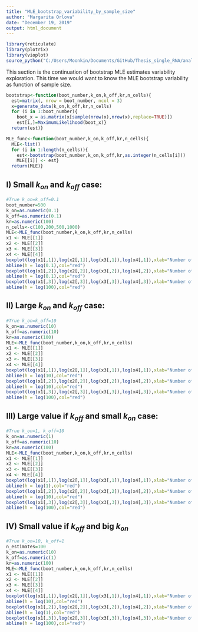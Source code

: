 ---
title: "MLE_bootstrap_variability_by_sample_size"
author: "Margarita Orlova"
date: "December 19, 2019"
output: html_document
---

```{r, echo=FALSE}
library(reticulate)
library(plotrix)
library(vioplot)
source_python("C:/Users/Moonkin/Documents/GitHub/Thesis_single_RNA/analysis/MLE.py")
```

This section is the continuation of bootstrap MLE estimates variability exploration. This time we would want to know the MLE bootstrap variability as function of sample size.

```{r}
bootstrap<-function(boot_number,k_on,k_off,kr,n_cells){
  est=matrix(, nrow = boot_number, ncol = 3)
  x=generate_data(k_on,k_off,kr,n_cells)
  for (i in 1:boot_number){
    boot_x = as.matrix(x[sample(nrow(x),nrow(x),replace=TRUE)])
    est[i,]=MaximumLikelihood(boot_x)}
  return(est)}

MLE_func<-function(boot_number,k_on,k_off,kr,n_cells){
  MLE<-list()
  for (i in 1:length(n_cells)){
    est<-bootstrap(boot_number,k_on,k_off,kr,as.integer(n_cells[i]))
    MLE[[i]] <- est}
  return(MLE)}
```


## I) Small $k_{on}$ and $k_{off}$ case:

```{r}
#True k_on=k_off=0.1
boot_number=500
k_on=as.numeric(0.1)
k_off=as.numeric(0.1)
kr=as.numeric(100)
n_cells<-c(100,200,500,1000)
MLE<-MLE_func(boot_number,k_on,k_off,kr,n_cells)
x1 <- MLE[[1]]
x2 <- MLE[[2]]
x3 <- MLE[[3]]
x4 <- MLE[[4]]
boxplot(log(x1[,1]),log(x2[,1]),log(x3[,1]),log(x4[,1]),xlab="Number of cells",names=c("100", "200","500", "1000"),main="k_on MLE bootstrap, true k_on=0.1")
abline(h = log(0.1),col="red")
boxplot(log(x1[,2]),log(x2[,2]),log(x3[,2]),log(x4[,2]),xlab="Number of cells",names=c("100", "200","500", "1000"),main="k_off MLE bootstrap, true k_off=0.1")
abline(h = log(0.1),col="red")
boxplot(log(x1[,3]),log(x2[,3]),log(x3[,3]),log(x4[,3]),xlab="Number of cells",names=c("100", "200","500", "1000"),main="k_r MLE bootstrap, true k_r=100")
abline(h = log(100),col="red")
```


## II) Large $k_{on}$ and $k_{off}$ case: 

```{r,echo=FALSE}
#True k_on=k_off=10
k_on=as.numeric(10)
k_off=as.numeric(10)
kr=as.numeric(100)
MLE<-MLE_func(boot_number,k_on,k_off,kr,n_cells)
x1 <- MLE[[1]]
x2 <- MLE[[2]]
x3 <- MLE[[3]]
x4 <- MLE[[4]]
boxplot(log(x1[,1]),log(x2[,1]),log(x3[,1]),log(x4[,1]),xlab="Number of cells",names=c("100", "200","500", "1000"),main="k_on MLE bootstrap, true k_on=10")
abline(h = log(10),col="red")
boxplot(log(x1[,2]),log(x2[,2]),log(x3[,2]),log(x4[,2]),xlab="Number of cells",names=c("100", "200","500", "1000"),main="k_off MLE bootstrap, true k_off=10")
abline(h = log(10),col="red")
boxplot(log(x1[,3]),log(x2[,3]),log(x3[,3]),log(x4[,3]),xlab="Number of cells",names=c("100", "200","500", "1000"),main="k_r MLE bootstrap, true k_r=100")
abline(h = log(100),col="red")
```



## III) Large value if $k_{off}$ and small $k_{on}$ case:

```{r, echo=FALSE}
#True k_on=1, k_off=10
k_on=as.numeric(1)
k_off=as.numeric(10)
kr=as.numeric(100)
MLE<-MLE_func(boot_number,k_on,k_off,kr,n_cells)
x1 <- MLE[[1]]
x2 <- MLE[[2]]
x3 <- MLE[[3]]
x4 <- MLE[[4]]
boxplot(log(x1[,1]),log(x2[,1]),log(x3[,1]),log(x4[,1]),xlab="Number of cells",names=c("100", "200","500", "1000"),main="k_on MLE bootstrap, true k_on=1")
abline(h = log(1),col="red")
boxplot(log(x1[,2]),log(x2[,2]),log(x3[,2]),log(x4[,2]),xlab="Number of cells",names=c("100", "200","500", "1000"),main="k_off MLE bootstrap, true k_off=10")
abline(h = log(10),col="red")
boxplot(log(x1[,3]),log(x2[,3]),log(x3[,3]),log(x4[,3]),xlab="Number of cells",names=c("100", "200","500", "1000"),main="k_r MLE bootstrap, true k_r=100")
abline(h = log(100),col="red")
```



## IV) Small value if $k_{off}$ and big $k_{on}$

```{r, echo=FALSE}
#True k_on=10, k_off=1
n_estimates=100
k_on=as.numeric(10)
k_off=as.numeric(1)
kr=as.numeric(100)
MLE<-MLE_func(boot_number,k_on,k_off,kr,n_cells)
x1 <- MLE[[1]]
x2 <- MLE[[2]]
x3 <- MLE[[3]]
x4 <- MLE[[4]]
boxplot(log(x1[,1]),log(x2[,1]),log(x3[,1]),log(x4[,1]),xlab="Number of cells",names=c("100", "200","500", "1000"),main="k_on MLE bootstrap, true k_on=10")
abline(h = log(10),col="red")
boxplot(log(x1[,2]),log(x2[,2]),log(x3[,2]),log(x4[,2]),xlab="Number of cells",names=c("100", "200","500", "1000"),main="k_off MLE bootstrap, true k_off=1")
abline(h = log(1),col="red")
boxplot(log(x1[,3]),log(x2[,3]),log(x3[,3]),log(x4[,3]),xlab="Number of cells",names=c("100", "200","500", "1000"),main="k_r MLE bootstrap, true k_r=100")
abline(h = log(100),col="red")
```







